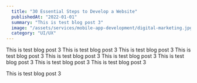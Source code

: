 ```yaml
---
  title: "30 Essential Steps to Develop a Website"
  publishedAt: "2022-01-01"
  summary: "This is test blog post 3"
  image: "/assets/services/mobile-app-development/digital-marketing.jpg"
  category: "UI/UX"
---
```


This is test blog post 3 This is test blog post 3 This is test blog post 3 This is test blog post 3 This is test blog post 3 This is test blog post 3 This is test blog post 3 This is test blog post 3 This is test blog post 3

This is test blog post 3
